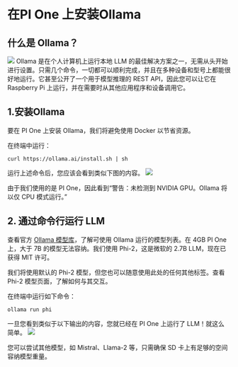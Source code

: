 # 在PI One 上安装Ollama
## 什么是 Ollama？
![](./image/ollama_info.png)
Ollama 是在个人计算机上运行本地 LLM 的最佳解决方案之一，无需从头开始进行设置。只需几个命令，一切都可以顺利完成，并且在多种设备和型号上都能很好地运行。它甚至公开了一个用于模型推理的 REST API，因此您可以让它在 Raspberry Pi 上运行，并在需要时从其他应用程序和设备调用它。

## 1.安装Ollama
要在  PI One 上安装 Ollama，我们将避免使用 Docker 以节省资源。

在终端中运行：
~~~
curl https://ollama.ai/install.sh | sh
~~~
运行上述命令后，您应该会看到类似下图的内容。
![](./image/ollama_install.jpg)

由于我们使用的是 PI One，因此看到“警告：未检测到 NVIDIA GPU。Ollama 将以仅 CPU 模式运行。”

## 2. 通过命令行运行 LLM
查看官方 [Ollama 模型库](https://ollama.ai/library)，了解可使用 Ollama 运行的模型列表。在 4GB PI One 上，大于 7B 的模型无法容纳。我们使用 Phi-2，这是微软的 2.7B LLM，现在已获得 MIT 许可。

我们将使用默认的 Phi-2 模型，但您也可以随意使用此处的任何其他标签。查看Phi-2 模型页面，了解如何与其交互。

在终端中运行如下命令：
~~~
ollama run phi
~~~
一旦您看到类似于以下输出的内容，您就已经在 PI One 上运行了 LLM！就这么简单。
![](./image/ollama_run.jpg)

您可以尝试其他模型，如 Mistral、Llama-2 等，只需确保 SD 卡上有足够的空间容纳模型重量。